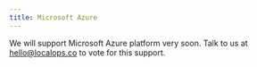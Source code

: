```yaml
---
title: Microsoft Azure
---
```


We will support Microsoft Azure platform very soon.
Talk to us at hello@localops.co to vote for this support.
